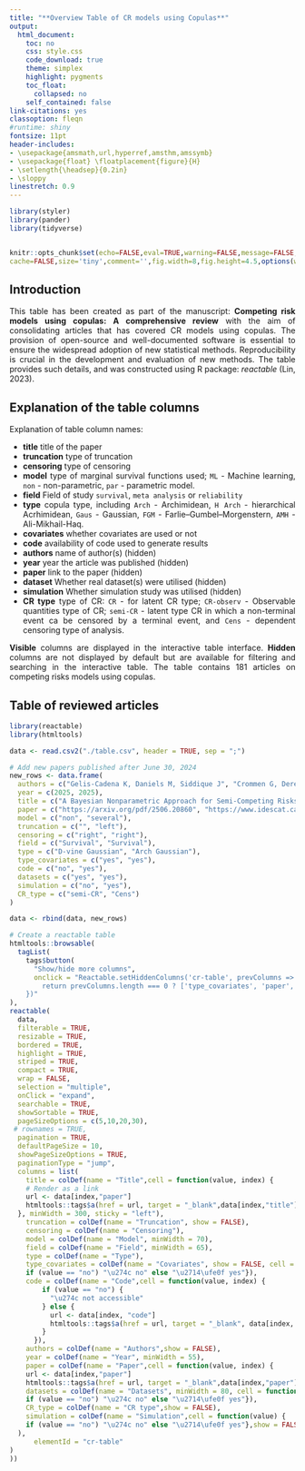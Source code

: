 ---
title: "**Overview Table of CR models using Copulas**"
output:
  html_document:
    toc: no
    css: style.css
    code_download: true
    theme: simplex
    highlight: pygments
    toc_float:
      collapsed: no
    self_contained: false
link-citations: yes
classoption: fleqn
#runtime: shiny
fontsize: 11pt
header-includes:
- \usepackage{amsmath,url,hyperref,amsthm,amssymb}
- \usepackage{float} \floatplacement{figure}{H}
- \setlength{\headsep}{0.2in}
- \sloppy
linestretch: 0.9
---

<style>
body {
text-align: justify}
</style>

```{r setup, include=FALSE}
library(styler)
library(pander)
library(tidyverse)


knitr::opts_chunk$set(echo=FALSE,eval=TRUE,warning=FALSE,message=FALSE,prompt=TRUE,strip.white=TRUE,
cache=FALSE,size='tiny',comment='',fig.width=8,fig.height=4.5,options(width = 70))
```

## Introduction

This table has been created as part of the manuscript: **Competing risk models using copulas: A comprehensive review** with the aim of consolidating articles that has covered CR models using copulas. The provision of open-source and well-documented software is essential to ensure the widespread adoption of new statistical methods. Reproducibility is crucial in the development and evaluation of new methods. The table provides such details, and was constructed using R package: *reactable* (Lin, 2023).

## Explanation of the table columns
Explanation of table column names:

+ **title** title of the paper
+ **truncation** type of truncation
+ **censoring** type of censoring
+ **model** type of marginal survival functions used; `ML` - Machine learning, `non` - non-parametric, `par` - parametric model.
+ **field** Field of study `survival`, `meta analysis` or `reliability`
+ **type** copula type, including `Arch` - Archimidean, `H Arch` - hierarchical Acrhimidean, `Gaus` - Gaussian, `FGM` - Farlie–Gumbel–Morgenstern,  `AMH` - Ali-Mikhail-Haq.
+ **covariates** whether covariates are used or not
+ **code** availability of code used to generate results
+ **authors** name of author(s) (hidden)
+ **year** year the article was published (hidden)
+ **paper** link to the paper (hidden)
+ **dataset** Whether real dataset(s) were utilised (hidden)
+ **simulation** Whether simulation study was utilised (hidden)
+ **CR type** type of CR: `CR` - for latent CR type; `CR-observ` - Observable quantities type of CR; `semi-CR` - latent type CR in which a non-terminal event ca be censored by a terminal event, and `Cens` - dependent censoring type of analysis.

\noindent \textbf{Note:} **Visible** columns are displayed in the interactive table interface. **Hidden** columns are not displayed by default but are available for filtering and searching in the interactive table. The table contains 181 articles on competing risks models using copulas.

## Table of reviewed articles
```{r}
library(reactable)
library(htmltools)

data <- read.csv2("./table.csv", header = TRUE, sep = ";")

# Add new papers published after June 30, 2024
new_rows <- data.frame(
  authors = c("Gelis-Cadena K, Daniels M, Siddique J", "Crommen G, Deresa NW, D’Haen M, Ding J, Willems I, Van Keilegom I"),
  year = c(2025, 2025),
  title = c("A Bayesian Nonparametric Approach for Semi-Competing Risks with Application to Cardiovascular Health", "Recent advances in copula-based methods for dependent censoring"),
  paper = c("https://arxiv.org/pdf/2506.20860", "https://www.idescat.cat/sort/sort491/49.1.1.Crommen-etal.pdf"),
  model = c("non", "several"),
  truncation = c("", "left"),
  censoring = c("right", "right"),
  field = c("Survival", "Survival"),
  type = c("D-vine Gaussian", "Arch Gaussian"),
  type_covariates = c("yes", "yes"),
  code = c("no", "yes"),
  datasets = c("yes", "yes"),
  simulation = c("no", "yes"),
  CR_type = c("semi-CR", "Cens")
)

data <- rbind(data, new_rows)

# Create a reactable table
htmltools::browsable(
  tagList(
    tags$button(
      "Show/hide more columns",
      onclick = "Reactable.setHiddenColumns('cr-table', prevColumns => {
        return prevColumns.length === 0 ? ['type_covariates', 'paper', 'datasets', 'authors', 'CR_type'] : []
    })"
),
reactable(
  data,
  filterable = TRUE,
  resizable = TRUE,
  bordered = TRUE,
  highlight = TRUE,
  striped = TRUE,
  compact = TRUE,
  wrap = FALSE,
  selection = "multiple", 
  onClick = "expand",
  searchable = TRUE,
  showSortable = TRUE,
  pageSizeOptions = c(5,10,20,30),
 # rownames = TRUE,
  pagination = TRUE,
  defaultPageSize = 10,
  showPageSizeOptions = TRUE,
  paginationType = "jump",
  columns = list(
    title = colDef(name = "Title",cell = function(value, index) {
    # Render as a link
    url <- data[index,"paper"]
    htmltools::tags$a(href = url, target = "_blank",data[index,"title"])
  }, minWidth = 300, sticky = "left"),
    truncation = colDef(name = "Truncation", show = FALSE),
    censoring = colDef(name = "Censoring"),
    model = colDef(name = "Model", minWidth = 70),
    field = colDef(name = "Field", minWidth = 65),
    type = colDef(name = "Type"),
    type_covariates = colDef(name = "Covariates", show = FALSE, cell = function(value) {
    if (value == "no") "\u274c no" else "\u2714\ufe0f yes"}),
    code = colDef(name = "Code",cell = function(value, index) {
        if (value == "no") {
          "\u274c not accessible"
        } else {
          url <- data[index, "code"]
          htmltools::tags$a(href = url, target = "_blank", data[index, "code"])
        }
      }),
    authors = colDef(name = "Authors",show = FALSE),
    year = colDef(name = "Year", minWidth = 55),
    paper = colDef(name = "Paper",cell = function(value, index) {
    url <- data[index,"paper"]
    htmltools::tags$a(href = url, target = "_blank",data[index,"paper"])},show = FALSE),
    datasets = colDef(name = "Datasets", minWidth = 80, cell = function(value) {
    if (value == "no") "\u274c no" else "\u2714\ufe0f yes"}),
    CR_type = colDef(name = "CR type",show = FALSE),
    simulation = colDef(name = "Simulation",cell = function(value) {
    if (value == "no") "\u274c no" else "\u2714\ufe0f yes"},show = FALSE)
  ),
      elementId = "cr-table"
)
))
```


